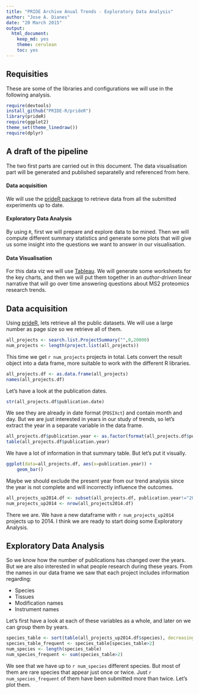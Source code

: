 ```yaml
---
title: "PRIDE Archive Anual Trends - Exploratory Data Analysis"
author: "Jose A. Dianes"
date: "20 March 2015"
output:
  html_document:
    keep_md: yes
    theme: cerulean
    toc: yes
---
```


## Requisities  

These are some of the libraries and configurations we will use in the 
following analysis.  

```r
require(devtools)
install_github("PRIDE-R/prideR")
library(prideR)
require(ggplot2)
theme_set(theme_linedraw())
require(dplyr)
```

## A draft of the pipeline  

The two first parts are carried out in this document. The data visualisation part
will be generated and published separatelly and referenced from here.  

#### Data acquisition

We will use the [prideR package](http://pride-r.github.io/prideR) to retrieve 
data from all the submitted experiments up to date.  

#### Exploratory Data Analysis  

By using `R`, first we will prepare and explore data to be mined. Then we will
compute different summary statistics and generate some plots that will give us
some insight into the questions we want to answer in our visualisation.  

#### Data Visualisation  

For this data viz we will use [Tableau](http://www.tableau.com). We will generate some worksheets for the 
key charts, and then we will put them together in an *author-driven* linear
narrative that will go over time answering questions about MS2 proteomics 
research trends.  

## Data acquisition  

Using [prideR](http://pride-r.github.io/prideR), lets retrieve all the public 
datasets. We will use a large number as page size so we retrieve all of them.    

```r
all_projects <- search.list.ProjectSummary("",0,20000)
num_projects <- length(project.list(all_projects))
```

This time we get `r num_projects` projects in total. Lets convert the result 
object into a data frame, more suitable to work with the different R libraries.  

```r
all_projects.df <- as.data.frame(all_projects)
names(all_projects.df)
```

Let's have a look at the publication dates.  

```r
str(all_projects.df$publication.date)
```

We see they are already in date format (`POSIXct`) and contain month and day. But we are just
interested in years in our study of trends, so let's extract the year in a separate
variable in the data frame.  

```r
all_projects.df$publication.year <- as.factor(format(all_projects.df$publication.date, "%Y"))
table(all_projects.df$publication.year)
```

We have a lot of information in that summary table. But let's put it visually.  

```r
ggplot(data=all_projects.df, aes(x=publication.year)) +
    geom_bar()
```

Maybe we should exclude the present year from our trend analysis since the year
is not complete and will incorrectly influence the outcomes.  

```r
all_projects_up2014.df <- subset(all_projects.df, publication.year!="2015")
num_projects_up2014 <- nrow(all_projects2014.df)
```

There we are. We have a new dataframe with `r num_projects_up2014` projects 
up to 2014. I think we are ready to start doing some Exploratory Analysis.  

## Exploratory Data Analysis  

So we know how the number of publications has changed over the years. But we are
also interested in what people research during these years. From the names in our
data frame we saw that each project includes information regarding:  

* Species  
* Tissues  
* Modification names  
* Instrument names  

Let's first have a look at each of these variables as a whole, and later on we
can group them by years.  

```r
species_table <- sort(table(all_projects_up2014.df$species), decreasing=T)
species_table_frequent <- species_table[species_table>2]
num_species <- length(species_table)
num_species_frequent <- sum(species_table>2)
```

We see that we have up to `r num_species` different species. But most of them 
are rare species that appear just once or twice. Just `r num_species_frequent`
of them have been submitted more than twice. Let's plot them.    

```r

```



